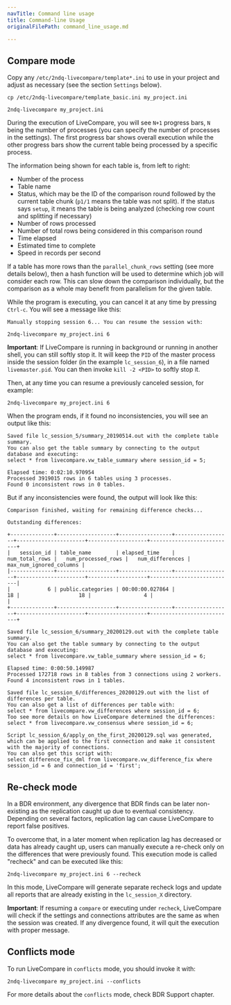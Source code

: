 ```yaml
---
navTitle: Command line usage
title: Command-line Usage
originalFilePath: command_line_usage.md

---
```


## Compare mode

Copy any `/etc/2ndq-livecompare/template*.ini` to use in your project and adjust
as necessary (see the section `Settings` below).

```
cp /etc/2ndq-livecompare/template_basic.ini my_project.ini

2ndq-livecompare my_project.ini
```

During the execution of LiveCompare, you will see `N+1` progress bars, `N` being
the number of processes (you can specify the number of processes in the
settings). The first progress bar shows overall execution while the other
progress bars show the current table being processed by a specific process.

The information being shown for each table is, from left to right:

-   Number of the process
-   Table name
-   Status, which may be the ID of the comparison round followed by the current
    table chunk (`p1/1` means the table was not split). If the status says
    `setup`, it means the table is being analyzed (checking row count and splitting
    if necessary)
-   Number of rows processed
-   Number of total rows being considered in this comparison round
-   Time elapsed
-   Estimated time to complete
-   Speed in records per second

If a table has more rows than the `parallel_chunk_rows` setting (see more
details below), then a hash function will be used to determine which job will
consider each row. This can slow down the comparison individually, but the
comparison as a whole may benefit from parallelism for the given table.

While the program is executing, you can cancel it at any time by pressing
`Ctrl-c`. You will see a message like this:

```text
Manually stopping session 6... You can resume the session with:

2ndq-livecompare my_project.ini 6
```

**Important**: If LiveCompare is running in background or running in another shell,
you can still softly stop it. It will keep the `PID` of the master process inside the
session folder (in the example `lc_session_6`), in a file named `livemaster.pid`. You
can then invoke `kill -2 <PID>` to softly stop it.

Then, at any time you can resume a previously canceled session, for example:

```
2ndq-livecompare my_project.ini 6
```

When the program ends, if it found no inconsistencies, you will see an output
like this:

```text
Saved file lc_session_5/summary_20190514.out with the complete table summary.
You can also get the table summary by connecting to the output database and executing:
select * from livecompare.vw_table_summary where session_id = 5;

Elapsed time: 0:02:10.970954
Processed 3919015 rows in 6 tables using 3 processes.
Found 0 inconsistent rows in 0 tables.
```

But if any inconsistencies were found, the output will look like this:

```text
Comparison finished, waiting for remaining difference checks...

Outstanding differences:

+--------------+-------------------+-----------------+------------------+----------------------+-------------------+---------------------------+
|   session_id | table_name        | elapsed_time    |   num_total_rows |   num_processed_rows |   num_differences |   max_num_ignored_columns |
|--------------+-------------------+-----------------+------------------+----------------------+-------------------+---------------------------|
|            6 | public.categories | 00:00:00.027864 |               18 |                   18 |                 4 |                           |
+--------------+-------------------+-----------------+------------------+----------------------+-------------------+---------------------------+

Saved file lc_session_6/summary_20200129.out with the complete table summary.
You can also get the table summary by connecting to the output database and executing:
select * from livecompare.vw_table_summary where session_id = 6;

Elapsed time: 0:00:50.149987
Processed 172718 rows in 8 tables from 3 connections using 2 workers.
Found 4 inconsistent rows in 1 tables.

Saved file lc_session_6/differences_20200129.out with the list of differences per table.
You can also get a list of differences per table with:
select * from livecompare.vw_differences where session_id = 6;
Too see more details on how LiveCompare determined the differences:
select * from livecompare.vw_consensus where session_id = 6;

Script lc_session_6/apply_on_the_first_20200129.sql was generated, which can be applied to the first connection and make it consistent with the majority of connections.
You can also get this script with:
select difference_fix_dml from livecompare.vw_difference_fix where session_id = 6 and connection_id = 'first';
```

## Re-check mode

In a BDR environment, any divergence that BDR finds can be later non-existing
as the replication caught up due to eventual consistency. Depending on several
factors, replication lag can cause LiveCompare to report false positives.

To overcome that, in a later moment when replication lag has decreased or data
has already caught up, users can manually execute a re-check only on the
differences that were previously found. This execution mode is called "recheck"
and can be executed like this:

```
2ndq-livecompare my_project.ini 6 --recheck
```

In this mode, LiveCompare will generate separate recheck logs and update all
reports that are already existing in the `lc_session_X` directory.

**Important**: If resuming a `compare` or executing under `recheck`,
LiveCompare will check if the settings and connections attributes are the same as
when the session was created. If any divergence found, it will quit the execution
with proper message.

## Conflicts mode

To run LiveCompare in `conflicts` mode, you should invoke it with:

```
2ndq-livecompare my_project.ini --conflicts
```

For more details about the `conflicts` mode, check BDR Support chapter.
